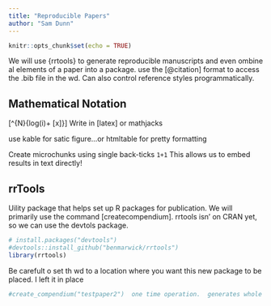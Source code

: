 ```yaml
---
title: "Reproducible Papers"
author: "Sam Dunn"
---
```


```r
knitr::opts_chunk$set(echo = TRUE)
```


We will use {rrtools} to generate reproducible manuscripts and even ombine al elements of a paper into a package.  use the [@citation] format to access the .bib file in the wd.  Can also control reference styles programmatically.


## Mathematical Notation
\[\sum{i=}^{N}{log(i)+ \frac{\omega}[x]}\]  Write in \[latex\] or mathjacks


use kable for satic figure...or htmltable for pretty formatting

Create microchunks using single back-ticks `1+1`
This allows us to embed results in text directly!

## rrTools
Uility package that helps set up R packages for publication. We will primarily use the command [createcompendium].  rrtools isn' on CRAN yet, so we can use the devtols package.
```r
# install.packages("devtools")
#devtools::install_github("benmarwick/rrtools")
library(rrtools)

```

Be carefult o set th wd to a location where you want this new package to be placed.  I left it in place
```r
#create_compendium("testpaper2")  one time operation.  generates whole directory to support paper writing!
```


